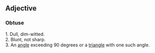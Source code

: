 ==Adjective==
===Obtuse===
1.  Dull, dim-witted.<br>
2.  Blunt, not sharp.<br>
3.  An [[angle]] exceeding 90 degrees or a [[triangle]] with one such angle.